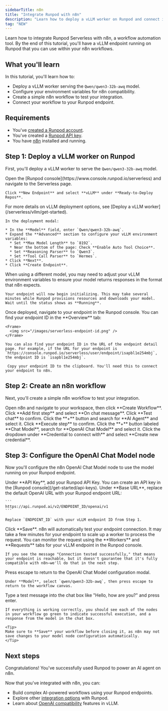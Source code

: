 ```yaml
---
sidebarTitle: n8n
title: "Integrate Runpod with n8n"
description: "Learn how to deploy a vLLM worker on Runpod and connect it to n8n for AI-powered workflow automation."
tag: "NEW"
---
```


Learn how to integrate Runpod Serverless with n8n, a workflow automation tool. By the end of this tutorial, you'll have a vLLM endpoint running on Runpod that you can use within your n8n workflows.

## What you'll learn

In this tutorial, you'll learn how to:

* Deploy a vLLM worker serving the `Qwen/qwen3-32b-awq` model.
* Configure your environment variables for n8n compatibility.
* Create a simple n8n workflow to test your integration.
* Connect your workflow to your Runpod endpoint.

## Requirements

* You've [created a Runpod account](/get-started/manage-accounts).
* You've created a [Runpod API key](/get-started/api-keys).
* You have [n8n](https://n8n.io/) installed and running.

## Step 1: Deploy a vLLM worker on Runpod

First, you'll deploy a vLLM worker to serve the `Qwen/qwen3-32b-awq` model.

<Steps>
  <Step title="Create a new vLLM endpoint">
    Open the [Runpod console](https://www.console.runpod.io/serverless) and navigate to the Serverless page.
    
    Click **New Endpoint** and select **vLLM** under **Ready-to-Deploy Repos**.

  </Step>

  <Step title="Configure your endpoint">
    <Tip>
    For more details on vLLM deployment options, see [Deploy a vLLM worker](/serverless/vllm/get-started).
    </Tip>

    In the deployment modal:

    * In the **Model** field, enter `Qwen/qwen3-32b-awq`.
    * Expand the **Advanced** section to configure your vLLM environment variables:
      * Set **Max Model Length** to `8192`.
      * Near the bottom of the page: Check **Enable Auto Tool Choice**.
      * Set **Reasoning Parser** to `Qwen3`.
      * Set **Tool Call Parser** to `Hermes`.
    * Click **Next**.
    * Click **Create Endpoint**.

  <Warning>
  When using a different model, you may need to adjust your vLLM environment variables to ensure your model returns responses in the format that n8n expects.
  </Warning>

    Your endpoint will now begin initializing. This may take several minutes while Runpod provisions resources and downloads your model. Wait until the status shows as **Running**.
  </Step>

  <Step title="Copy your endpoint ID">
    Once deployed, navigate to your endpoint in the Runpod console. You can find your endpoint ID in the **Overview** tab:
    
    <Frame>
      <img src="/images/serverless-endpoint-id.png" />
    </Frame>

    You can also find your endpoint ID in the URL of the endpoint detail page. For example, if the URL for your endpoint is `https://console.runpod.io/serverless/user/endpoint/isapbl1e254mbj`, the endpoint ID is `isapbl1e254mbj`.

     Copy your endpoint ID to the clipboard. You'll need this to connect your endpoint to n8n.
  </Step>
</Steps>

## Step 2: Create an n8n workflow

Next, you'll create a simple n8n workflow to test your integration.

<Steps>
  <Step title="Create a new workflow">
      Open n8n and navigate to your workspace, then click **Create Workflow**.
  </Step>
  <Step title="Add a chat message trigger">
    Click **Add first step** and select **On chat message**. Click **Test chat** to confirm.
  </Step>

  <Step title="Add AI Agent node">
    Click the **+** button and search for **AI Agent** and select it. Click **Execute step** to confirm.
  </Step>

  <Step title="Add a Chat Model nodel">
    Click the **+** button labeled **Chat Model**, search for **OpenAI Chat Model** and select it.
  </Step>

  <Step title="Create a new credential">
    Click the dropdown under **Credential to connect with** and select **Create new credential**.
  </Step>

</Steps>

## Step 3: Configure the OpenAI Chat Model node

Now you'll configure the n8n OpenAI Chat Model node to use the model running on your Runpod endpoint.

<Steps>

  <Step title="Add your Runpod API key">
    Under **API Key**, add your Runpod API Key. You can create an API key in the [Runpod console](/get-started/api-keys).
  </Step>

  <Step title="Configure the base URL">
    Under **Base URL**, replace the default OpenAI URL with your Runpod endpoint URL:
    
    ```
    https://api.runpod.ai/v2/ENDPOINT_ID/openai/v1
    ```
    
    Replace `ENDPOINT_ID` with your vLLM endpoint ID from Step 1.
  </Step>

  <Step title="Test the connection">
    Click **Save**. n8n will automatically test your endpoint connection. It may take a few minutes for your endpoint to scale up a worker to process the request. You can monitor the request using the **Workers** and **Requests** tabs for your vLLM endpoint in the Runpod console.

    If you see the message "Connection tested successfully," that means your endpoint is reachable, but it doesn't gaurantee that it's fully compatible with n8n—we'll do that in the next step.
  </Step>

  <Step title="Select the Qwen3 model">
    Press escape to return to the OpenAI Chat Model configuration modal.
    
    Under **Model**, select `qwen/qwen3-32b-awq`, then press escape to return to the workflow canvas.

  </Step>

  <Step title="Type a test message">
    Type a test message into the chat box like "Hello, how are you?" and press enter.
    
    If everything is working correctly, you should see each of the nodes in your workflow go green to indicate successful execution, and a response from the model in the chat box.

    <Tip>
    Make sure to **Save** your workflow before closing it, as n8n may not save changes to your model node configuration automatically.
    </Tip>
  </Step>
</Steps>


## Next steps

Congratulations! You've successfully used Runpod to power an AI agent on n8n.

Now that you've integrated with n8n, you can:

* Build complex AI-powered workflows using your Runpod endpoints.
* Explore other [integration options](/integrations/overview) with Runpod.
* Learn about [OpenAI compatibility](/serverless/vllm/openai-compatibility) features in vLLM.
